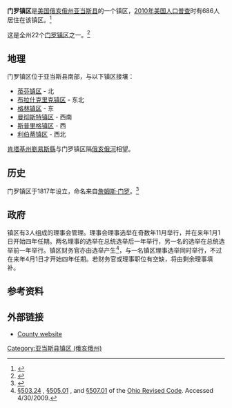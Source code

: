 {{Infobox settlement
|official_name            = 门罗镇区
|settlement_type          = [[镇区_(美国)|镇区]]
|nickname                 = 
|motto                    =

<!-- Images -->
|image_skyline            = General Nathaniel Massie House, Buckeye Station Bluff, Route 52, Manchester, Adams County.png
|imagesize                = 250px
|image_caption            = [[Buckeye_Station|1797 home]] of [[Nathaniel_Massie|Nathaniel Massie]]
|image_flag               = 
|image_seal               =

<!-- Maps -->
|image_map                = Map of Adams County Ohio Highlighting Monroe Township.png
|mapsize                  = 250px
|map_caption              = Location of Monroe Township in Adams County
|image_map1               = 
|mapsize1                 = 
|map_caption1             =

<!-- Location -->
|coordinates_display      = inline,title
|coordinates_region       = US-OH
|subdivision_type         = [[世界政區索引|国家]]
|subdivision_name         = [[美国|美国]]
|subdivision_type1        = [[美国行政区划|州份]]
|subdivision_name1        = [[俄亥俄州|俄亥俄州]]
|subdivision_type2        = [[俄亥俄州行政区划|县]]
|subdivision_name2        = [[亚当斯县_(俄亥俄州)|亚当斯县]]

<!-- Government -->
|government_footnotes     = 
|government_type          = 
|leader_title             = 
|leader_name              = 
|leader_title1            = 
|leader_name1             = 
|established_title        = 
|established_date         =

<!-- Area -->
|unit_pref                = Imperial
|area_footnotes           = 
|area_magnitude           = 
|area_total_km2           = 72.7
|area_land_km2            = 70.5
|area_water_km2           = 2.3
|area_total_sq_mi         = 
|area_land_sq_mi          = 
|area_water_sq_mi         =

<!-- Population -->
|population_as_of         = [[2010年美国人口普查|2010年]]
|population_footnotes     = 
|population_total         = 686
|population_density_km2   = 9.7
|population_density_sq_mi =

<!-- General information -->
|timezone                 = [[北美东部时区|东部（EST）]]
|utc_offset               = -5
|timezone_DST             = EDT
|utc_offset_DST           = -4
|elevation_footnotes      = <ref name="GR3">{{cite web|url=http://geonames.usgs.gov|accessdate=2008-01-31|title=US Board on Geographic Names|publisher=[[United_States_Geological_Survey|United States Geological Survey]]|date=2007-10-25|archive-date=2012-02-12|archive-url=https://web.archive.org/web/20120212191832/http://geonames.usgs.gov/|dead-url=no}}</ref>
|elevation_m              = 287
|elevation_ft             = 942
|latd = 38 |latm = 43 |lats = 46 |latNS = N
|longd = 83 |longm = 29 |longs = 42 |longEW = W

<!-- Area/postal codes & others -->
|postal_code_type         = 
|postal_code              = 
|area_code                = 
|blank_name               = [[聯邦資料處理標準|FIPS代码]]
|blank_info               = 39-51268<ref name="GR2">{{cite web|url=http://factfinder2.census.gov|publisher=[[United_States_Census_Bureau|United States Census Bureau]]|accessdate=2008-01-31|title=American FactFinder|archive-date=2013-09-11|archive-url=https://web.archive.org/web/20130911234518/http://factfinder2.census.gov/|dead-url=no}}</ref>
|blank1_name              = [[地名信息系统|地名信息系统]]特征识别码
|blank1_info              = 1085682<ref name="GR3" />
|website                  = 
|footnotes                = 
}}
'''门罗镇区'''是[[美国|美国]][[俄亥俄州|俄亥俄州]][[亚当斯县_(俄亥俄州)|亚当斯县]]的一个镇区，[[2010年美国人口普查|2010年美国人口普查]]时有686人居住在该镇区。<ref name="Census 2010">{{cite web| url=http://factfinder2.census.gov/bkmk/table/1.0/en/DEC/10_DP/G001/0600000US3900151268| title=Geographic Identifiers: 2010 Demographic Profile Data (G001): Monroe township, Adams County, Ohio| publisher=U.S. Census Bureau, American Factfinder| accessdate=July 5, 2013| archive-date=2019-07-13| archive-url=https://web.archive.org/web/20190713015702/https://factfinder.census.gov/faces/tableservices/jsf/pages/productview.xhtml?src=bkmk| dead-url=no}}</ref>

这是全州22个[[门罗镇区_(俄亥俄州)|门罗镇区]]之一。<ref>{{Cite web| title = Detailed map of Ohio| work = | publisher = [[United_States_Census_Bureau|United States Census Bureau]]| year = 2000| url = http://www2.census.gov/geo/maps/general_ref/cousub_outline/cen2k_pgsz/oh_cosub.pdf| format = PDF| accessdate = 2007-02-16| archive-date = 2007-03-16| archive-url = https://web.archive.org/web/20070316053708/http://www2.census.gov/geo/maps/general_ref/cousub_outline/cen2k_pgsz/oh_cosub.pdf| dead-url = no}}</ref>

==地理==
门罗镇区位于亚当斯县南部，与以下镇区接壤：
*[[蒂芬镇区_(俄亥俄州亚当斯县)|蒂芬镇区]] - 北
*[[布拉什克里克镇区_(俄亥俄州亚当斯县)|布拉什克里克镇区]] - 东北
*[[格林镇区_(俄亥俄州亚当斯县)|格林镇区]] - 东
*[[曼彻斯特镇区_(俄亥俄州亚当斯县)|曼彻斯特镇区]] - 西南
*[[斯普里格镇区_(俄亥俄州亚当斯县)|斯普里格镇区]] - 西
*[[利伯蒂镇区_(俄亥俄州亚当斯县)|利伯蒂镇区]] - 西北
[[劉易斯縣_(肯塔基州)|肯塔基州劉易斯縣]]与门罗镇区隔[[俄亥俄河|俄亥俄河]]相望。

==历史==
门罗镇区于1817年设立，命名来自[[詹姆斯·门罗|詹姆斯·门罗]]。<ref>{{cite book | url=http://books.google.com/books?id=8HwUAAAAYAAJ&pg=PA449#v=onepage&q&f=false | title=A History of Adams County, Ohio: From Its Earliest Settlement to the Present Time | publisher=E B. Stivers | author=Evans, Nelson Wiley | year=1900 | pages=449 | access-date=2015-09-13 | archive-date=2014-06-29 | archive-url=https://web.archive.org/web/20140629165353/http://books.google.com/books?id=8HwUAAAAYAAJ&pg=PA449#v=onepage&q&f=false | dead-url=no }}</ref>

==政府==
镇区有3人组成的理事会管理。理事会理事选举在奇数年11月举行，并在来年1月1日开始四年任期。两名理事的选举在总统选举后一年举行，另一名的选举在总统选举前一年举行。镇区财务官亦由选举产生<ref>[http://codes.ohio.gov/orc/503.24 §503.24] {{Wayback|url=http://codes.ohio.gov/orc/503.24 |date=20090721175921 }}, [http://codes.ohio.gov/orc/505.01 §505.01] {{Wayback|url=http://codes.ohio.gov/orc/505.01 |date=20081231032851 }}, and [http://codes.ohio.gov/orc/507.01 §507.01] {{Wayback|url=http://codes.ohio.gov/orc/507.01 |date=20090721175216 }} of the [[Ohio_Revised_Code|Ohio Revised Code]]. Accessed 4/30/2009.</ref>，与一名镇区理事选举同时举行，不过在来年4月1日才开始四年任期。若财务官或理事职位有空缺，将由剩余理事填补。

==参考资料==
{{reflist}}

==外部链接==
*[http://www.adamscountyohio.com County website] {{Wayback|url=http://www.adamscountyohio.com/ |date=20141028181534 }}

{{Adams County, Ohio}}

[[Category:亚当斯县镇区_(俄亥俄州)|Category:亚当斯县镇区 (俄亥俄州)]]